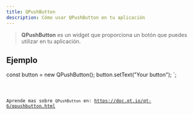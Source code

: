```yaml
---
title: QPushButton
description: Cómo usar QPushButton en tu aplicación
---
```



> **QPushButton** es un widget que proporciona un botón que puedes utilizar en tu aplicación.

## Ejemplo


const button = new QPushButton();
button.setText("Your button");
`;

<Code code={qPushButtonExample} title='example_button.ts' lang='ts' />

Aprende mas sobre `QPushButton` en: https://doc.qt.io/qt-6/qpushbutton.html